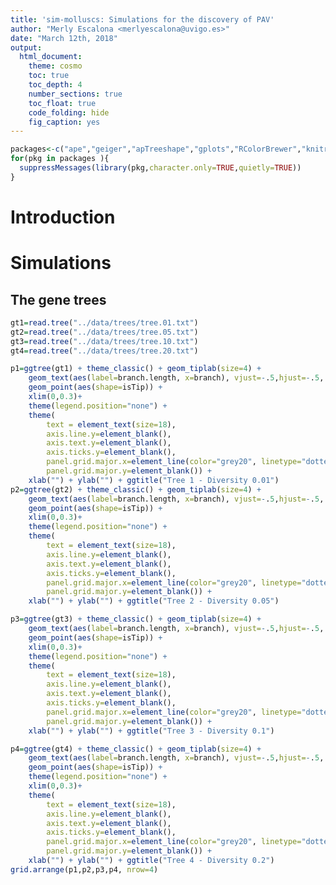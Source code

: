 ```yaml
---
title: 'sim-molluscs: Simulations for the discovery of PAV'
author: "Merly Escalona <merlyescalona@uvigo.es>"
date: "March 12th, 2018"
output: 
  html_document: 
    theme: cosmo
    toc: true
    toc_depth: 4
    number_sections: true
    toc_float: true
    code_folding: hide
    fig_caption: yes
---
```



```r
packages<-c("ape","geiger","apTreeshape","gplots","RColorBrewer","knitr","phangorn","futile.logger","RSQLite","latex2exp","dplyr","knitr","kableExtra","gridExtra","grid","ggplot2","ggridges","lattice","interplot","phangorn","reshape2","ggtree")
for(pkg in packages ){
  suppressMessages(library(pkg,character.only=TRUE,quietly=TRUE))
}

```

# Introduction

# Simulations

## The gene trees
```R
gt1=read.tree("../data/trees/tree.01.txt")
gt2=read.tree("../data/trees/tree.05.txt")
gt3=read.tree("../data/trees/tree.10.txt")
gt4=read.tree("../data/trees/tree.20.txt")

p1=ggtree(gt1) + theme_classic() + geom_tiplab(size=4) +
    geom_text(aes(label=branch.length, x=branch), vjust=-.5,hjust=-.5, col="grey70") +
    geom_point(aes(shape=isTip)) +
    xlim(0,0.3)+ 
    theme(legend.position="none") +
    theme(
        text = element_text(size=18),
        axis.line.y=element_blank(),
        axis.text.y=element_blank(),
        axis.ticks.y=element_blank(),
        panel.grid.major.x=element_line(color="grey20", linetype="dotted", size=.3),
        panel.grid.major.y=element_blank()) +
    xlab("") + ylab("") + ggtitle("Tree 1 - Diversity 0.01")
p2=ggtree(gt2) + theme_classic() + geom_tiplab(size=4) +
    geom_text(aes(label=branch.length, x=branch), vjust=-.5,hjust=-.5, col="grey70") +
    geom_point(aes(shape=isTip)) +
    xlim(0,0.3)+ 
    theme(legend.position="none") +
    theme(
        text = element_text(size=18),
        axis.line.y=element_blank(),
        axis.text.y=element_blank(),
        axis.ticks.y=element_blank(),
        panel.grid.major.x=element_line(color="grey20", linetype="dotted", size=.3),
        panel.grid.major.y=element_blank()) +
    xlab("") + ylab("") + ggtitle("Tree 2 - Diversity 0.05")

p3=ggtree(gt3) + theme_classic() + geom_tiplab(size=4) +
    geom_text(aes(label=branch.length, x=branch), vjust=-.5,hjust=-.5, col="grey70") +
    geom_point(aes(shape=isTip)) +
    xlim(0,0.3)+ 
    theme(legend.position="none") +
    theme(
        text = element_text(size=18),
        axis.line.y=element_blank(),
        axis.text.y=element_blank(),
        axis.ticks.y=element_blank(),
        panel.grid.major.x=element_line(color="grey20", linetype="dotted", size=.3),
        panel.grid.major.y=element_blank()) +
    xlab("") + ylab("") + ggtitle("Tree 3 - Diversity 0.1")

p4=ggtree(gt4) + theme_classic() + geom_tiplab(size=4) +
    geom_text(aes(label=branch.length, x=branch), vjust=-.5,hjust=-.5, col="grey70") +
    geom_point(aes(shape=isTip)) +
    theme(legend.position="none") +
    xlim(0,0.3)+ 
    theme(
        text = element_text(size=18),
        axis.line.y=element_blank(),
        axis.text.y=element_blank(),
        axis.ticks.y=element_blank(),
        panel.grid.major.x=element_line(color="grey20", linetype="dotted", size=.3),
        panel.grid.major.y=element_blank()) +
    xlab("") + ylab("") + ggtitle("Tree 4 - Diversity 0.2")
grid.arrange(p1,p2,p3,p4, nrow=4)

```


